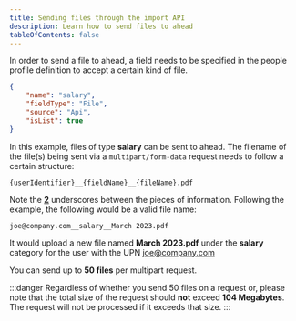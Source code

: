```yaml
---
title: Sending files through the import API
description: Learn how to send files to ahead
tableOfContents: false
---
```


In order to send a file to ahead, a field needs to be specified in the people profile definition to accept a certain kind of file.

```json
{
    "name": "salary",
    "fieldType": "File",
    "source": "Api",
    "isList": true
}
```

In this example, files of type **salary** can be sent to ahead. The filename of the file(s) being sent via a 
`multipart/form-data` request needs to follow a certain structure:

```text
{userIdentifier}__{fieldName}__{fileName}.pdf
```

Note the **<u>2</u>** underscores between the pieces of information. Following the example, 
the following would be a valid file name:

```text
joe@company.com__salary__March 2023.pdf
```

It would upload a new file named **March 2023.pdf** under the **salary** category for the user with the UPN joe@company.com

You can send up to **50 files** per multipart request.

:::danger
Regardless of whether you send 50 files on a request or, please note that the 
total size of the request should **not** exceed **104 Megabytes**. 
The request will not be processed if it exceeds that size.
:::